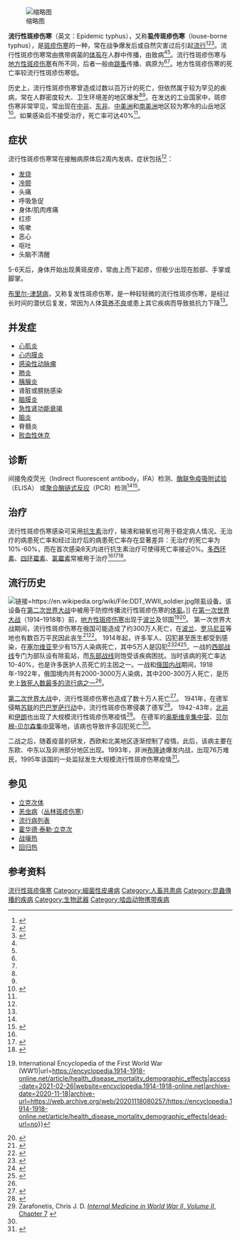 {{medical}}
[[File:Epidemic_Typhus._Macular_rash_1.png|缩略图]]

'''流行性斑疹伤寒'''（英文：Epidemic typhus），又称'''虱传斑疹伤寒'''（louse-borne typhus），是[[斑疹傷寒|斑疹伤寒]]的一种，常在战争爆发后或自然灾害过后引起[[流行病|流行]]<ref name=":2">{{Cite web|title=流行性斑疹傷寒（Epidemic Typhus Fever）|url=https://www.cdc.gov.tw/File/Get/RAELHvcZQ1nhE5sfJXw0Sw|publisher=[[卫生福利部疾病管制署|卫生福利部疾病管制署]]|access-date=2021-02-27|archive-date=2021-02-15|archive-url=https://web.archive.org/web/20210215121449/https://www.cdc.gov.tw/File/Get/RAELHvcZQ1nhE5sfJXw0Sw|dead-url=no}}</ref><ref name=":0">{{Cite web|title=Epidemic typhus|url=https://www.cdc.gov/typhus/epidemic/index.html|accessdate=2021-02-27|date=2020-11-13|last=|work=|publisher=[[美国疾控中心|美国疾控中心]]|language=en-us|archive-date=2017-03-26|archive-url=https://web.archive.org/web/20170326230950/https://www.cdc.gov/typhus/epidemic/index.html|dead-url=no}}</ref><ref name=":1">{{Cite book|chapter=Epidemic and Endemic Typhus|title=Radiology of Infectious Diseases: Volume 2|url=https://doi.org/10.1007/978-94-017-9876-1_8|publisher=Springer Netherlands|date=2015|location=Dordrecht|isbn=978-94-017-9876-1|pages=89–94|doi=10.1007/978-94-017-9876-1_8|language=en|first=Li|last=Li|first2=Guiying|last2=Li|editor-first=Hongjun|editor-last=Li|access-date=2021-02-27|archive-date=2021-10-18|archive-url=https://web.archive.org/web/20211018031905/https://link.springer.com/chapter/10.1007%2F978-94-017-9876-1_8|dead-url=no}}</ref>。流行性斑疹伤寒常由携带病菌的[[体虱|体虱]]在人群中传播，由{{link-en|普氏立克次氏体|Rickettsia prowazekii}}致病<ref name=":0" /><ref name=":1" />。流行性斑疹伤寒与[[地方性斑疹伤寒|地方性斑疹伤寒]]有所不同，后者一般由[[跳蚤|跳蚤]]传播、病原为{{link-en|斑疹伤寒立克次氏体|Rickettsia typhi}}<ref name=":0" /><ref name=":1" />。地方性斑疹伤寒的死亡率较流行性斑疹伤寒低。

历史上，流行性斑疹伤寒曾造成过数以百万计的死亡，但依然属于较为罕见的疾病，常在人群密度较大、卫生环境差的地区爆发<ref name=":0" /><ref name=":1" />。在发达的工业国家中，斑疹伤寒非常罕见，常出现在[[中部非洲|中非]]、[[东非|东非]]、[[中美洲|中美洲]]和[[南美洲|南美洲]]地区较为寒冷的山岳地区<ref name=":4">{{Cite web|title=Typhus fever (Epidemic louse-borne typhus)|url=https://www.who.int/ith/diseases/typhusfever/en/#:~:text=Geographical%20distribution%20Typhus%20fever%20occurs%20in%20colder%20(i.e.,have%20taken%20place%20in%20Burundi,%20Ethiopia%20and%20Rwanda.|publisher=[[世界卫生组织|世界卫生组织]]|language=en|access-date=2021-02-27|archive-date=2020-11-12|archive-url=https://web.archive.org/web/20201112013145/https://www.who.int/ith/diseases/typhusfever/en/#:~:text=Geographical%20distribution%20Typhus%20fever%20occurs%20in%20colder%20(i.e.,have%20taken%20place%20in%20Burundi,%20Ethiopia%20and%20Rwanda.|dead-url=no}}</ref>。如果感染后不接受治疗，死亡率可达40%<ref name=":4" />。

== 症状 ==
流行性斑疹伤寒常在接触病原体后2周内发病，症状包括<ref name=":0" />：

* [[发烧|发烧]]
* [[冷颤|冷颤]]
* 头痛
* 呼吸急促
* 身体/肌肉疼痛
* 红疹
* 咳嗽
* 恶心
* 呕吐
* 头脑不清醒

5-6天后，身体开始出现黄斑皮疹，常由上而下起疹，但极少出现在脸部、手掌或脚掌。

[[布里尔-津瑟病|布里尔-津瑟病]]，又称复发性斑疹伤寒，是一种较轻微的流行性斑疹伤寒，是经过长时间的潜伏后复发，常因为人体[[營養不良|营养不良]]或患上其它疾病而导致抵抗力下降<ref name=":0" />。

== 并发症 ==

* [[心肌炎|心肌炎]]
* [[心内膜炎|心内膜炎]]
* [[感染性動脈瘤|感染性动脉瘤]]
* [[肺炎|肺炎]]
* [[胰腺炎|胰腺炎]]
* 肾脏或膀胱感染
* [[脑膜炎|脑膜炎]]
* [[急性肾功能衰竭|急性肾功能衰竭]]
* [[脑炎|脑炎]]
* 脊髓炎
* [[敗血性休克|败血性休克]]

== 诊断 ==
间接免疫荧光（Indirect fluorescent antibody，IFA）检测、[[酶联免疫吸附试验|酶联免疫吸附试验]]（ELISA） 或[[聚合酶链式反应|聚合酶链式反应]]（PCR）检测<ref name=":2" /><ref>{{Cite web|title=Typhus fevers for healthcare providers|url=https://www.cdc.gov/typhus/healthcare-providers/index.html|accessdate=2021-02-27|date=2020-11-13|last=|work=|publisher=[[美国疾控中心|美国疾控中心]]|language=en-us|archive-date=2017-03-27|archive-url=https://web.archive.org/web/20170327075824/https://www.cdc.gov/typhus/healthcare-providers/index.html|dead-url=no}}</ref>。

== 治疗 ==
流行性斑疹伤寒感染可采用[[抗生素|抗生素]]治疗，输液和输氧也可用于稳定病人情况。无治疗的病患死亡率和经过治疗后的病患死亡率存在显著差异：无治疗的死亡率为10%-60%，而在首次感染8天内进行抗生素治疗可使得死亡率接近0%。[[多西环素|多西环素]]、[[四環黴素|四环霉素]]、[[氯霉素|氯霉素]]常被用于治疗<ref name=":0" /><ref>{{Cite journal|title=Treatment of louse-borne typhus fever with chloramphenicol, tetracycline or doxycycline|url=https://pubmed.ncbi.nlm.nih.gov/1183367/|last=Krause|first=D. W.|last2=Perine|first2=P. L.|date=1975-08|journal=East African Medical Journal|issue=8|volume=52|pages=421–427|issn=0012-835X|pmid=1183367|last3=McDade|first3=J. E.|last4=Awoke|first4=S.}}</ref><ref>{{Cite journal|title=Treatment of epidemic typhus a comparative study of chloramphenicol, trimethoprim-sulphamethoxazole and doxycycline|url=https://academic.oup.com/trstmh/article/67/5/718/1930169|last=Huys|first=J.|last2=Freyens|first2=P.|date=1973-01-01|journal=Transactions of The Royal Society of Tropical Medicine and Hygiene|issue=5|doi=10.1016/0035-9203(73)90043-6|volume=67|pages=718–721|language=en|issn=0035-9203|last3=Kayihigi|first3=J.|last4=Van den Berghe|first4=G.}}</ref>。

== 流行历史 ==
[[File:DDT_WWII_soldier.jpg|链接=https://en.wikipedia.org/wiki/File:DDT_WWII_soldier.jpg]]除虱设备。该设备在[[第二次世界大战|第二次世界大战]]中被用于防控传播流行性斑疹伤寒的[[体虱|体虱]]。]]
在[[第一次世界大战|第一次世界大战]]（1914–1918年）前，[[地方性斑疹伤寒|地方性斑疹伤寒]]出现于[[波兰|波兰]]及邻国<ref>{{Cite web|title=Health, Disease, Mortality; Demographic Effects {{!}} International Encyclopedia of the First World War (WW1)|url=https://encyclopedia.1914-1918-online.net/article/health_disease_mortality_demographic_effects|access-date=2021-02-26|website=encyclopedia.1914-1918-online.net|archive-date=2020-11-18|archive-url=https://web.archive.org/web/20201118080257/https://encyclopedia.1914-1918-online.net/article/health_disease_mortality_demographic_effects|dead-url=no}}</ref><ref>{{Cite journal|title=Typhus Fever in Poland, 1916 to 1919.|url=https://journals.sagepub.com/doi/pdf/10.1177/003591572001301507|last=Goodall|first=E. W.|date=1920-04-23|journal=Section of Epidemiology and State Medicine|access-date=2021-02-27|archive-date=2021-12-11|archive-url=https://web.archive.org/web/20211211082701/https://journals.sagepub.com/doi/pdf/10.1177/003591572001301507|dead-url=no}}</ref>。 第一次世界大战期间，流行性斑疹伤寒在俄国可能造成了约300万人死亡，在[[波兰|波兰]]、[[罗马尼亚|罗马尼亚]]等地也有数百万平民因此丧生<ref name=":6">{{cite journal|title=Typhus and its control in Russia, 1870–1940|author=Patterson KD|journal=Med Hist|issue=4|doi=10.1017/s0025727300058725|year=1993|volume=37|pages=361–381 [378]|pmc=1036775|pmid=8246643}}</ref><ref>{{Cite web|title=Typhus, War, and Vaccines|url=https://www.historyofvaccines.org/content/blog/typhus-war-and-vaccines|language=en|dead-url=no|access-date=2021-02-26|website=History of Vaccines|archive-date=2021-02-28|archive-url=https://web.archive.org/web/20210228050952/https://www.historyofvaccines.org/content/blog/typhus-war-and-vaccines}}</ref>。 1914年起，许多军人、囚犯甚至医生都受到感染，在[[塞尔维亚|塞尔维亚]]至少有15万人染病死亡，其中5万人是囚犯<ref>{{Cite journal|title=The impact of infectious disease in war time: a look back at WW1|url=https://www.futuremedicine.com/doi/full/10.2217/fmb-2018-0323|last=Pennington|first=Hugh|date=2019-01-10|journal=Future Microbiology|issue=3|doi=10.2217/fmb-2018-0323|volume=14|pages=165–168|issn=1746-0913|access-date=2021-02-27|archive-date=2021-12-11|archive-url=https://web.archive.org/web/20211211082713/https://www.futuremedicine.com/doi/full/10.2217/fmb-2018-0323|dead-url=no}}</ref><ref>{{Cite web|title=Typhus in World War I|url=https://microbiologysociety.org/publication/past-issues/world-war-i/article/typhus-in-world-war-i.html|last=|first=|dead-url=no|access-date=2021-02-26|website=Microbiology Society|archive-date=2021-03-08|archive-url=https://web.archive.org/web/20210308213901/https://microbiologysociety.org/publication/past-issues/world-war-i/article/typhus-in-world-war-i.html}}</ref><ref>{{Cite journal|title=A Pandemic of Typhus in Serbia in 1914 and 1915|url=https://journals.sagepub.com/doi/pdf/10.1177/003591571801101302|last=SOUBBOTITCH|first=V.|date=1917-11-30|journal=Section of Epidemiology and State Medicine|access-date=2021-02-27|archive-date=2020-03-30|archive-url=https://web.archive.org/web/20200330014529/https://journals.sagepub.com/doi/pdf/10.1177/003591571801101302|dead-url=no}}</ref>。一战的[[西方戰線_(第一次世界大戰)|西部战线]]专门为部队设有除虱站，而[[东方战线_(第一次世界大战)|东部战线]]则饱受该疾病困扰。当时该病的死亡率达10-40%，也是许多医护人员死亡的主因之一。一战和[[俄国内战|俄国内战]]期间，1918年-1922年，俄国境内共有2000-3000万人染病，其中200-300万人死亡，是历史上[[流行病列表|致死人数最多的流行病之一]]<ref name=":6" />。

[[第二次世界大战|第二次世界大战]]中，流行性斑疹伤寒也造成了数十万人死亡<ref name="Zinsser">{{cite book|last=Zinsser|first=Hans|url=https://archive.org/details/ratslicehistoryb00zins_0|title=Rats, Lice and History: A Chronicle of Pestilence and Plagues|publisher=Black Dog & Leventhal|year=1996|isbn=978-1-884822-47-6|location=New York|author-link=Hans Zinsser|orig-year=1935|url-access=registration}}</ref>。 1941年，在德军侵略[[苏联|苏联]]的[[巴巴罗萨行动|巴巴罗萨行动]]中，流行性斑疹伤寒侵袭了德军<ref name="Mazal1">{{cite book|title=Nuremberg Military Tribunal|pages=508–511|volume=I|url=http://www.mazal.org/archive/nmt/01/NMT01-T508.htm|archive-url=https://archive.is/20070701135035/http://www.mazal.org/archive/nmt/01/NMT01-T508.htm|dead-url=yes|archive-date=2007-07-01}}</ref>。 1942-43年，[[北非|北非]]和[[伊朗|伊朗]]也出现了大规模流行性斑疹伤寒疫情<ref>Zarafonetis, Chris J. D. [http://history.amedd.army.mil/booksdocs/wwii/infectiousdisvolii/chapter7.htm ''Internal Medicine in World War II, Volume II'', Chapter 7] {{Wayback|url=http://history.amedd.army.mil/booksdocs/wwii/infectiousdisvolii/chapter7.htm |date=20180707034627 }}</ref>。 在德军的[[奥斯维辛集中营|奥斯维辛集中营]]、[[贝尔根-贝尔森集中营|贝尔根-贝尔森集中营]]等地，该病也导致许多囚犯死亡<ref name="Mazal1" />。 

二战之后，随着疫苗的研发，西欧和北美地区逐渐控制了疫情。此后，该病主要在东欧、中东以及非洲部分地区出现。1993年，非洲[[蒲隆地|布隆迪]]爆发内战，出现76万难民，1995年该国的一处监狱发生大规模流行性斑疹伤寒疫情<ref>{{Cite journal|title=Outbreak of epidemic typhus associated with trench fever in Burundi|url=http://www.thelancet.com/journals/lancet/article/PIIS0140-6736(97)12433-3/abstract|first1=D|last2=Ndihokubwayo|first2=JB|date=1998-08-01|journal=The Lancet|issue=9125|doi=10.1016/S0140-6736(97)12433-3|volume=352|pages=353–358|language=en|issn=0140-6736|pmid=9717922|last3=Tissot-Dupont|first3=H|last4=Roux|first4=V|last5=Faugere|first5=B|last6=Abegbinni|first6=R|last7=Birtles|first7=RJ|s2cid=25814472|last1=Raoult|access-date=2021-02-27|archive-date=2021-12-11|archive-url=https://web.archive.org/web/20211211082706/https://www.thelancet.com/journals/lancet/article/PIIS0140-6736(97)12433-3/fulltext|dead-url=no}}</ref>。

== 参见 ==

* [[立克次体|立克次体]]
* [[恙蟲病|恙虫病]]（[[叢林斑疹傷寒|丛林斑疹伤寒]]）
*[[流行病列表|流行病列表]]
* [[霍華德·泰勒·立克次|霍华德·泰勒·立克次]]
*[[戰壕熱|战壕热]]
*[[回归热|回归热]]

== 参考资料 ==
{{reflist|2}}

{{Gram-negative proteobacterial diseases}}

{{DEFAULTSORT:Epidemic Typhus}}
[[Category:流行性斑疹傷寒|]]
[[Category:細菌性皮膚病|Category:細菌性皮膚病]]
[[Category:人畜共患病|Category:人畜共患病]]
[[Category:昆蟲傳播的疾病|Category:昆蟲傳播的疾病]]
[[Category:生物武器|Category:生物武器]]
[[Category:啮齿动物携带疾病|Category:啮齿动物携带疾病]]